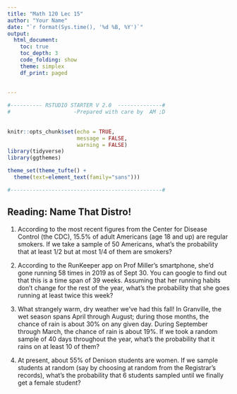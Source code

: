 ```yaml
---
title: "Math 120 Lec 15"
author: "Your Name"
date: "`r format(Sys.time(), '%d %B, %Y')`"
output: 
  html_document:
    toc: true
    toc_depth: 3
    code_folding: show
    theme: simplex
    df_print: paged
  
  
---
```


```r

#---------- RSTUDIO STARTER V 2.0  --------------#
#                    -Prepared with care by  AM ;D
                
                                                                          
knitr::opts_chunk$set(echo = TRUE, 
                      message = FALSE, 
                      warning = FALSE)      
library(tidyverse)                
library(ggthemes)                    

theme_set(theme_tufte() +                                     
  theme(text=element_text(family="sans")))  

#------------------------------------------------#
```

## Reading: Name That Distro!

1) According to the most recent figures from the Center for Disease Control (the CDC), 15.5% of adult Americans (age 18 and up) are regular smokers.  If we take a sample of 50 Americans, what's the probability that at least 1/2 but at most 1/4 of them are smokers?

2) According to the RunKeeper app on Prof Miller's smartphone, she'd gone running 58 times in 2019 as of Sept 30.  You can google to find out that this is a time span of 39 weeks.  Assuming that her running habits don't change for the rest of the year, what's the probability that she goes running at least twice this week?

3) What strangely warm, dry weather we've had this fall!  In Granville, the wet season spans April through August; during those months, the chance of rain is about 30% on any given day. During September through March, the chance of rain is about 19%.  If we took a random sample of 40 days throughout the year, what's the probability that it rains on at least 10 of them?  

4) At present, about 55% of Denison students are women.  If we sample students at random (say by choosing at random from the Registrar's records), what's the probability that 6 students sampled until we finally get a female student?  
